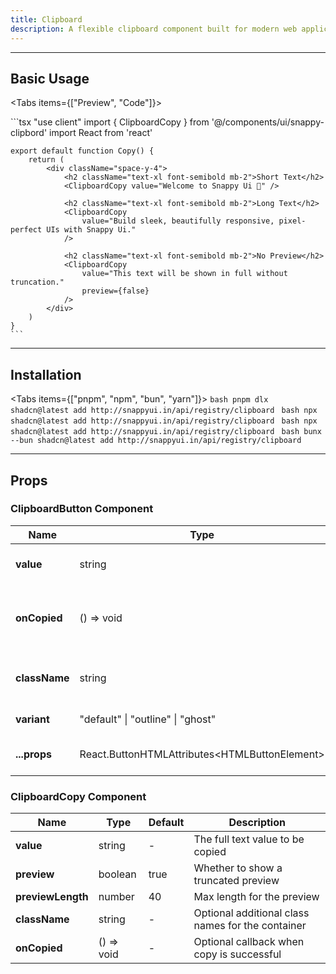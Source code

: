 ```yaml
---
title: Clipboard
description: A flexible clipboard component built for modern web applications
---
```



---

## Basic Usage

<Tabs items={["Preview", "Code"]}>
  <Tab value="Preview">
    <div className="flex items-center justify-center mb-6 rounded-lg ">
      <Copy />
    </div>
  </Tab>

  <Tab value="Code">
    ```tsx
    "use client"
    import { ClipboardCopy } from '@/components/ui/snappy-clipbord'
    import React from 'react'

    export default function Copy() {
        return (
            <div className="space-y-4">
                <h2 className="text-xl font-semibold mb-2">Short Text</h2>
                <ClipboardCopy value="Welcome to Snappy Ui 🚀" />

                <h2 className="text-xl font-semibold mb-2">Long Text</h2>
                <ClipboardCopy
                    value="Build sleek, beautifully responsive, pixel-perfect UIs with Snappy Ui."
                />

                <h2 className="text-xl font-semibold mb-2">No Preview</h2>
                <ClipboardCopy
                    value="This text will be shown in full without truncation."
                    preview={false}
                />
            </div>
        )
    }
    ```
  </Tab>
</Tabs>

---

## Installation

<Tabs items={["pnpm", "npm", "bun", "yarn"]}>
  <Tab value="pnpm">
    ```bash
    pnpm dlx shadcn@latest add http://snappyui.in/api/registry/clipboard
    ```
  </Tab>
  <Tab value="npm">
    ```bash
    npx shadcn@latest add http://snappyui.in/api/registry/clipboard
    ```
  </Tab>
  <Tab value="yarn">
    ```bash
    npx shadcn@latest add http://snappyui.in/api/registry/clipboard
    ```
  </Tab>
  <Tab value="bun">
    ```bash
    bunx --bun shadcn@latest add http://snappyui.in/api/registry/clipboard
    ```
  </Tab>
</Tabs>

---

## Props

### ClipboardButton Component

| **Name**      | **Type**                                         | **Default** | **Description**                           |
| ------------- | ------------------------------------------------ | ----------- | ----------------------------------------- |
| **value**     | string                                           | -           | The text value to copy                    |
| **onCopied**  | () => void                                       | -           | Optional callback when copy is successful |
| **className** | string                                           | -           | Optional additional class names           |
| **variant**   | "default" \| "outline" \| "ghost"                | "outline"   | Button style variant                      |
| **...props**  | React.ButtonHTMLAttributes\<HTMLButtonElement\> | -           | Any other button props                    |

### ClipboardCopy Component

| **Name**          | **Type**   | **Default** | **Description**                                     |
| ----------------- | ---------- | ----------- | --------------------------------------------------- |
| **value**         | string     | -           | The full text value to be copied                    |
| **preview**       | boolean    | true        | Whether to show a truncated preview                 |
| **previewLength** | number     | 40          | Max length for the preview                          |
| **className**     | string     | -           | Optional additional class names for the container   |
| **onCopied**      | () => void | -           | Optional callback when copy is successful           |

